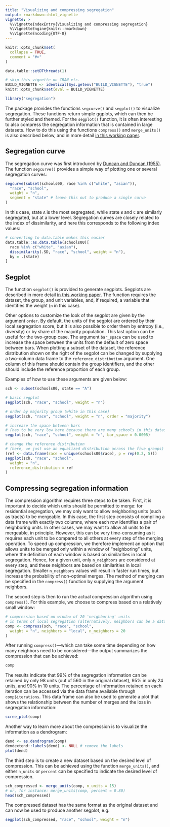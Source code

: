 ```yaml
---
title: "Visualizing and compressing segregation"
output: rmarkdown::html_vignette
vignette: >
  %\VignetteIndexEntry{Visualizing and compressing segregation}
  %\VignetteEngine{knitr::rmarkdown}
  %\VignetteEncoding{UTF-8}
---
```


```r
knitr::opts_chunk$set(
  collapse = TRUE,
  comment = "#>"
)

data.table::setDTthreads(1)

# skip this vignette on CRAN etc.
BUILD_VIGNETTE <- identical(Sys.getenv("BUILD_VIGNETTE"), "true")
knitr::opts_chunk$set(eval = BUILD_VIGNETTE)

library("segregation")
```

The package provides the functions `segcurve()` and `segplot()` to visualize segregation.
These functions return simple ggplots, which can then be further styled and themed.
For the `segplot()` function, it is often interesting to also compress the segregation
information that is contained in large datasets. How to do this using 
the functions `compress()` and `merge_units()` is also described below, and in more
detail [in this working paper](https://osf.io/preprints/socarxiv/ruw4g/).

## Segregation curve

The segregation curve was first introduced by [Duncan and Duncan (1955)](https://www.jstor.org/stable/2088328).
The function `segcurve()` provides a simple way of plotting one or several segregation curves:

```r
segcurve(subset(schools00, race %in% c("white", "asian")),
  "race", "school",
  weight = "n",
  segment = "state" # leave this out to produce a single curve
)
```

In this case, state `A` is the most segregated, while state `B` and `C` are similarly segregated,
but at a lower level. Segregation curves are closely related to the index of dissimilarity, and 
here this corresponds to the following index values:

```r
# converting to data.table makes this easier
data.table::as.data.table(schools00)[
  race %in% c("white", "asian"),
  dissimilarity(.SD, "race", "school", weight = "n"),
  by = .(state)
]
```


## Segplot

The function `segplot()` is provided to generate segplots. Segplots are described in more
detail [in this working paper](https://osf.io/preprints/socarxiv/ruw4g/).
The function requires the dataset, the group, and unit variables, and, if required, 
a variable that identifies the weight (`n` in this case). 

Other options to customize the look of the segplot are given by the argument `order`. 
By default, the units of the segplot are ordered by their local segregation score,
but it is also possible to order them by entropy (i.e., diversity) or by share 
of the majority population. This last option can be useful for the two-group case. 
The argument `bar_space` can be used to increase the space between the units 
from the default of zero space between bars. When plotting a subset of the dataset, 
the reference distribution shown on the right of the segplot can be changed by 
supplying a two-column data frame to the `reference_distribution` argument. 
One column of this frame should contain the group identifiers, and 
the other should include the reference proportion of each group. 

Examples of how to use these arguments are given below:

```r
sch <- subset(schools00, state == "A")

# basic segplot
segplot(sch, "race", "school", weight = "n")

# order by majority group (white in this case)
segplot(sch, "race", "school", weight = "n", order = "majority")

# increase the space between bars
# (has to be very low here because there are many schools in this dataset)
segplot(sch, "race", "school", weight = "n", bar_space = 0.0005)

# change the reference distribution
# (here, we just use an equalized distribution across the five groups)
(ref <- data.frame(race = unique(schools00$race), p = rep(0.2, 5)))
segplot(sch, "race", "school",
  weight = "n",
  reference_distribution = ref
)
```

## Compressing segregation information

The compression algorithm requires three steps to be taken. 
First, it is important to decide which units should be permitted to merge: 
for residential segregation, we may only want to allow neighboring units 
(such as tracts) to be mergeable. In this case, the first step consists
of compiling a data frame with exactly two columns, where each row identifies 
a pair of neighboring units. In other cases, we may want to allow all units 
to be mergeable, in principle. However, this can be very time-consuming as 
it requires each unit to be compared to all others at every step of the merging 
operation. To speed up compression, we therefore implement an option that 
allows units to be merged only within a window of "neighboring" units, 
where the definition of each window is based on similarities in local segregation. 
Hence, for a given unit, only `n_neighbors` are considered at every step, and
these neighbors are based on similarities in local segregation. 
Smaller `n_neighbors` values will result in faster run times, but increase 
the probability of non-optimal merges. The method of merging can be 
specified in the `compress()` function by supplying the argument neighbors.

The second step is then to run the actual compression algorithm using `compress()`. 
For this example, we choose to compress based on a relatively small window:

```r
# compression based on window of 20 'neighboring' units
# in terms of local segregation (alternatively, neighbors can be a data frame)
comp <- compress(sch, "race", "school",
  weight = "n", neighbors = "local", n_neighbors = 20
)
```

After running `compress()`—which can take some time depending on how 
many neighbors need to be considered—the output summarizes the compression 
that can be achieved:

```r
comp
```

The results indicate that 99% of the segregation information can be retained by 
only 98 units (out of 560 in the original dataset), 95% in only 24 units, 
and 90% in 10 units. The percentage of information retained on each iteration 
can be accessed via the data frame available through `comp$iterations`. 
This data frame can also be used to generate a plot that shows the relationship
between the number of merges and the loss in segregation information:

```r
scree_plot(comp)
```

Another way to learn more about the compression is to visualize the information as a dendrogram:

```r
dend <- as.dendrogram(comp)
dendextend::labels(dend) <- NULL # remove the labels
plot(dend)
```

The third step is to create a new dataset based on the desired level of compression. 
This can be achieved using the function `merge_units()`, and either `n_units` or `percent`
can be specified to indicate the desired level of compression.

```r
sch_compressed <- merge_units(comp, n_units = 15)
# or, for instance: merge_units(comp, percent = 0.80)
head(sch_compressed)
```

The compressed dataset has the same format as the original dataset 
and can now be used to produce another segplot, e.g.

```r
segplot(sch_compressed, "race", "school", weight = "n")
```
